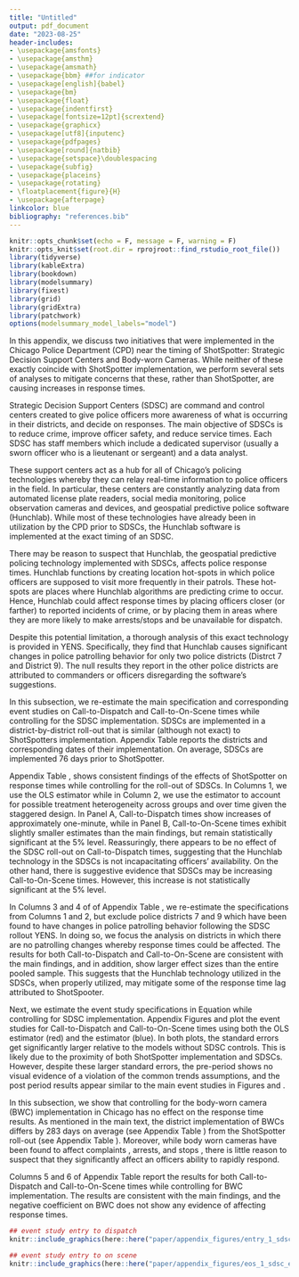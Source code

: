 ```yaml
---
title: "Untitled"
output: pdf_document
date: "2023-08-25"
header-includes:
- \usepackage{amsfonts}
- \usepackage{amsthm}
- \usepackage{amsmath}
- \usepackage{bbm} ##for indicator
- \usepackage[english]{babel}
- \usepackage{bm}
- \usepackage{float}
- \usepackage{indentfirst}
- \usepackage[fontsize=12pt]{scrextend}
- \usepackage{graphicx}
- \usepackage[utf8]{inputenc}
- \usepackage{pdfpages}
- \usepackage[round]{natbib}
- \usepackage{setspace}\doublespacing
- \usepackage{subfig}
- \usepackage{placeins}
- \usepackage{rotating}
- \floatplacement{figure}{H}
- \usepackage{afterpage}
linkcolor: blue
bibliography: "references.bib"
---
```


```r
knitr::opts_chunk$set(echo = F, message = F, warning = F)
knitr::opts_knit$set(root.dir = rprojroot::find_rstudio_root_file())
library(tidyverse)
library(kableExtra)
library(bookdown)
library(modelsummary)
library(fixest)
library(grid)
library(gridExtra)
library(patchwork)
options(modelsummary_model_labels="model")
```


\section{Appendix B: Coinciding Initiatives}\label{appendix:coinciding}

In this appendix, we discuss two initiatives that were implemented in the Chicago Police Department (CPD) near the timing of ShotSpotter: Strategic Decision Support Centers and Body-worn Cameras. While neither of these exactly coincide with ShotSpotter implementation, we perform several sets of analyses to mitigate concerns that these, rather than ShotSpotter, are causing increases in response times.

\subsection{Strategic Decision Support Centers}

Strategic Decision Support Centers (SDSC) are command and control centers created to give police officers more awareness of what is occurring in their districts, and decide on responses. The main objective of SDSCs is to reduce crime, improve officer safety, and reduce service times. Each SDSC has staff members which include a dedicated supervisor (usually a sworn officer who is a lieutenant or sergeant) and a data analyst. 

These support centers act as a hub for all of Chicago's policing technologies whereby they can relay real-time information to police officers in the field. In particular, these centers are constantly analyzing data from automated license plate readers, social media monitoring, police observation cameras and devices, and geospatial predictive police software (Hunchlab).\footnote{Hunchlab was bought by ShotSpotter in fall of 2018 and is now known as ShotSpotter Missions. We refrain from using this terminology as it might be confusing to a reader.} While most of these technologies have already been in utilization by the CPD prior to SDSCs,\footnote{Automated license plate readers began as early as 2006, social media monitoring as early as 2014, and police observation cameras and devices as early as 2003.} the Hunchlab software is implemented at the exact timing of an SDSC.


\subsubsection{SDSC Technology Effect on Police Patrolling}

There may be reason to suspect that Hunchlab, the geospatial predictive policing technology implemented with SDSCs, affects police response times. Hunchlab functions by creating location hot-spots in which police officers are supposed to visit more frequently in their patrols. These hot-spots are places where Hunchlab algorithms are predicting crime to occur. Hence, Hunchlab could affect response times by placing officers closer (or farther) to reported incidents of crime, or by placing them in areas where they are more likely to make arrests/stops and be unavailable for dispatch. 

Despite this potential limitation, a thorough analysis of this exact technology is provided in YENS. Specifically, they find that Hunchlab causes significant changes in police patrolling behavior for only two police districts (Distrct 7 and District 9). The null results they report in the other police districts are attributed to commanders or officers disregarding the software's suggestions. 

\subsubsection{Main Results Controlling for SDSCs}

In this subsection, we re-estimate the main specification and corresponding event studies on Call-to-Dispatch and Call-to-On-Scene times while controlling for the SDSC implementation. SDSCs are implemented in a district-by-district roll-out that is similar (although not exact) to ShotSpotters implementation. Appendix Table \ref{rollout_difference} reports the districts and corresponding dates of their implementation. On average, SDSCs are implemented 76 days prior to ShotSpotter. 

Appendix Table \ref{confounding_table}, shows consistent findings of the effects of ShotSpotter on response times while controlling for the roll-out of SDSCs. In Columns 1, we use the OLS estimator while in Column 2, we use the \cite{gardner_two-stage_2022} estimator to account for possible treatment heterogeneity across groups and over time given the staggered design. In Panel A, Call-to-Dispatch times show increases of approximately one-minute, while in Panel B, Call-to-On-Scene times exhibit slightly smaller estimates than the main findings, but remain statistically significant at the 5\% level. Reassuringly, there appears to be no effect of the SDSC roll-out on Call-to-Dispatch times, suggesting that the Hunchlab technology in the SDSCs is not incapacitating officers' availability. On the other hand, there is suggestive evidence that SDSCs may be increasing Call-to-On-Scene times. However, this increase is not statistically significant at the 5\% level. 

In Columns 3 and 4 of of Appendix Table \ref{confounding_table}, we re-estimate the specifications from Columns 1 and 2, but exclude police districts 7 and 9 which have been found to have changes in police patrolling behavior following the SDSC rollout YENS. In doing so, we focus the analysis on districts in which there are no patrolling changes whereby response times could be affected. The results for both Call-to-Dispatch and Call-to-On-Scene are consistent with the main findings, and in addition, show larger effect sizes than the entire pooled sample. This suggests that the Hunchlab technology utilized in the SDSCs, when properly utilized, may mitigate some of the response time lag attributed to ShotSpooter.

Next, we estimate the event study specifications in Equation \ref{eq:es} while controlling for SDSC implementation. Appendix Figures \ref{entry_1_sdsc_es} and \ref{eos_1_sdsc_es} plot the event studies for Call-to-Dispatch and Call-to-On-Scene times using both the OLS estimator (red) and the \cite{gardner_two-stage_2022} estimator (blue). In both plots, the standard errors get significantly larger relative to the models without SDSC controls. This is likely due to the proximity of both ShotSpotter implementation and SDSCs. However, despite these larger standard errors, the pre-period shows no visual evidence of a violation of the common trends assumptions, and the post period results appear similar to the main event studies in Figures \ref{entry_1_es} and \ref{eos_1_es}.

\subsection{Body-Worn Cameras}

In this subsection, we show that controlling for the body-worn camera (BWC) implementation in Chicago has no effect on the response time results. As mentioned in the main text, the district implementation of BWCs differs by 283 days on average (see Appendix Table \ref{rollout_difference}) from the ShotSpotter roll-out (see Appendix Table \ref{rollout_difference}). Moreover, while body worn cameras have been found to affect complaints \citep{kim2019facilitating, noauthor_bodyworn_nodate, zamoff_who_2022, ferrazares_monitoring_2023}, arrests, and stops \citep{noauthor_bodyworn_nodate, zamoff_who_2022}, there is little reason to suspect that they significantly affect an officers ability to rapidly respond.

Columns 5 and 6 of Appendix Table \ref{confounding_table} report the results for both Call-to-Dispatch and Call-to-On-Scene times while controlling for BWC implementation. The results are consistent with the main findings, and the negative coefficient on BWC does not show any evidence of affecting response times. 




```{=latex}
\input{appendix_tables/rollout_table.tex}
```


```{=latex}
\input{appendix_tables/confounding_table.tex}
```



```{=latex}

\begin{figure}[t]
```
```r
## event study entry to dispatch
knitr::include_graphics(here::here("paper/appendix_figures/entry_1_sdsc_es.jpeg"), error = F)
```
```{=latex}
\caption{Event Study w/ SDSC Controls (Call-to-Dispatch) \label{entry_1_sdsc_es}}
\textit{Note:} This figure shows the event study as specified in Equation 2 for Call-to-Dispatch times. Call-to-Dispatch is the amount of time from a 911 call to a police officer being dispatched to the crime scene. The x-axis denotes the number of months pre/post adoption of ShotSpotter technology. The y-axis denotes the 95\% confidence intervals and point estimates (in seconds). The red errorbars/points represent confidence intervals/point estimates from OLS estimation while the blue are from Gardner (2022) two-stage difference-in-difference estimators which are robust to heterogeneous treatment effects in staggered adoptions. All pre/post periods are normalized by the month before ShotSpotter adoption. Twelve periods are estimated, but only 11 pre-periods and 23 post-periods are reported as the -12 and +24 are binned endpoints. Controls are synonymous with the preferred specification in addition to SDSC rollout. Standard errors are clustered at the district level. 
\end{figure}
```


```{=latex}

\begin{figure}[t]
```
```r
## event study entry to on scene
knitr::include_graphics(here::here("paper/appendix_figures/eos_1_sdsc_es.jpeg"), error = F)
```
```{=latex}
\caption{Event Study w/ SDSC Controls (Call-to-On-Scene) \label{eos_1_sdsc_es}}
\textit{Note:} This figure shows the event study as specified in Equation 2 for Call-to-On-Scene times. Call-to-On-Scene is the amount of time from a 911 call to a police officer arriving to the crime scene. The x-axis denotes the number of months pre/post adoption of ShotSpotter technology. The y-axis denotes the 95\% confidence intervals and point estimates (in seconds). The red errorbars/points represent confidence intervals/point estimates from OLS estimation while the blue are from Gardner (2022) two-stage difference-in-difference estimators which are robust to heterogeneous treatment effects in staggered adoptions. All pre/post periods are normalized by the month before ShotSpotter adoption. Twelve periods are estimated, but only 11 pre-periods and 23 post-periods are reported as the -12 and +24 are binned endpoints. Controls are synonymous with the preferred specification in addition to SDSC rollout. Standard errors are clustered at the district level. 
\end{figure}
```
